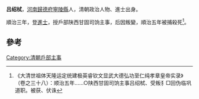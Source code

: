'''吕绍栻'''，[[河南|河南]][[歸德府|歸德府]][[寧陵縣|寧陵縣]]人，清朝政治人物、進士出身。

順治三年，登[[進士|進士]]，授戶部陕西甘固司饷主事，后因叛變，順治五年被捕殺死<ref>《大清世祖体天隆运定统建极英睿钦文显武大德弘功至仁纯孝章皇帝实录》（卷之三十八）：顺治五年……○陕西甘固司饷主事吕绍栻、受叛犭□回伪临巩道职。被获、伏诛</ref>。

==參考==
{{reflist}}
{{清朝人物小作品}}
{{顺治三年丙戌科殿试金榜}}
[[Category:清朝戶部主事|Category:清朝戶部主事]]